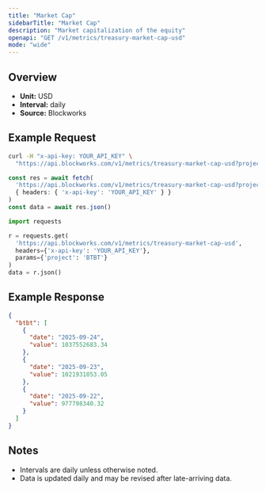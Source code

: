 ```yaml
---
title: "Market Cap"
sidebarTitle: "Market Cap"
description: "Market capitalization of the equity"
openapi: "GET /v1/metrics/treasury-market-cap-usd"
mode: "wide"
---
```


## Overview

- **Unit:** USD
- **Interval:** daily
- **Source:** Blockworks

## Example Request

<CodeGroup>

```bash cURL
curl -H "x-api-key: YOUR_API_KEY" \
  "https://api.blockworks.com/v1/metrics/treasury-market-cap-usd?project=BTBT"
```

```typescript TypeScript
const res = await fetch(
  'https://api.blockworks.com/v1/metrics/treasury-market-cap-usd?project=BTBT',
  { headers: { 'x-api-key': 'YOUR_API_KEY' } }
)
const data = await res.json()
```

```python Python
import requests

r = requests.get(
  'https://api.blockworks.com/v1/metrics/treasury-market-cap-usd',
  headers={'x-api-key': 'YOUR_API_KEY'},
  params={'project': 'BTBT'}
)
data = r.json()
```

</CodeGroup>

## Example Response

```json
{
  "btbt": [
    {
      "date": "2025-09-24",
      "value": 1037552683.34
    },
    {
      "date": "2025-09-23",
      "value": 1021931053.05
    },
    {
      "date": "2025-09-22",
      "value": 977798340.32
    }
  ]
}
```

## Notes
- Intervals are daily unless otherwise noted.
- Data is updated daily and may be revised after late-arriving data.